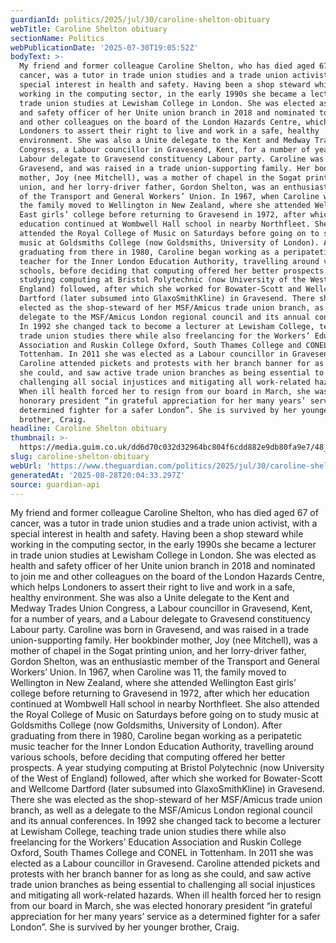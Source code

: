 ```yaml
---
guardianId: politics/2025/jul/30/caroline-shelton-obituary
webTitle: Caroline Shelton obituary
sectionName: Politics
webPublicationDate: '2025-07-30T19:05:52Z'
bodyText: >-
  My friend and former colleague Caroline Shelton, who has died aged 67 of
  cancer, was a tutor in trade union studies and a trade union activist, with a
  special interest in health and safety. Having been a shop steward while
  working in the computing sector, in the early 1990s she became a lecturer in
  trade union studies at Lewisham College in London. She was elected as health
  and safety officer of her Unite union branch in 2018 and nominated to join me
  and other colleagues on the board of the London Hazards Centre, which helps
  Londoners to assert their right to live and work in a safe, healthy
  environment. She was also a Unite delegate to the Kent and Medway Trades Union
  Congress, a Labour councillor in Gravesend, Kent, for a number of years, and a
  Labour delegate to Gravesend constituency Labour party. Caroline was born in
  Gravesend, and was raised in a trade union-supporting family. Her bookbinder
  mother, Joy (nee Mitchell), was a mother of chapel in the Sogat printing
  union, and her lorry-driver father, Gordon Shelton, was an enthusiastic member
  of the Transport and General Workers’ Union. In 1967, when Caroline was 11,
  the family moved to Wellington in New Zealand, where she attended Wellington
  East girls’ college before returning to Gravesend in 1972, after which her
  education continued at Wombwell Hall school in nearby Northfleet. She also
  attended the Royal College of Music on Saturdays before going on to study
  music at Goldsmiths College (now Goldsmiths, University of London). After
  graduating from there in 1980, Caroline began working as a peripatetic music
  teacher for the Inner London Education Authority, travelling around various
  schools, before deciding that computing offered her better prospects. A year
  studying computing at Bristol Polytechnic (now University of the West of
  England) followed, after which she worked for Bowater-Scott and Wellcome
  Dartford (later subsumed into GlaxoSmithKline) in Gravesend. There she was
  elected as the shop-steward of her MSF/Amicus trade union branch, as well as a
  delegate to the MSF/Amicus London regional council and its annual conferences.
  In 1992 she changed tack to become a lecturer at Lewisham College, teaching
  trade union studies there while also freelancing for the Workers’ Education
  Association and Ruskin College Oxford, South Thames College and CONEL in
  Tottenham. In 2011 she was elected as a Labour councillor in Gravesend.
  Caroline attended pickets and protests with her branch banner for as long as
  she could, and saw active trade union branches as being essential to
  challenging all social injustices and mitigating all work-related hazards.
  When ill health forced her to resign from our board in March, she was elected
  honorary president “in grateful appreciation for her many years’ service as a
  determined fighter for a safer London”. She is survived by her younger
  brother, Craig.
headline: Caroline Shelton obituary
thumbnail: >-
  https://media.guim.co.uk/dd6d70c032d32964bc804f6cdd882e9db80fa9e7/48_0_1440_1152/500.jpg
slug: caroline-shelton-obituary
webUrl: 'https://www.theguardian.com/politics/2025/jul/30/caroline-shelton-obituary'
generatedAt: '2025-08-28T20:04:33.297Z'
source: guardian-api
---
```

My friend and former colleague Caroline Shelton, who has died aged 67 of cancer, was a tutor in trade union studies and a trade union activist, with a special interest in health and safety. Having been a shop steward while working in the computing sector, in the early 1990s she became a lecturer in trade union studies at Lewisham College in London. She was elected as health and safety officer of her Unite union branch in 2018 and nominated to join me and other colleagues on the board of the London Hazards Centre, which helps Londoners to assert their right to live and work in a safe, healthy environment. She was also a Unite delegate to the Kent and Medway Trades Union Congress, a Labour councillor in Gravesend, Kent, for a number of years, and a Labour delegate to Gravesend constituency Labour party. Caroline was born in Gravesend, and was raised in a trade union-supporting family. Her bookbinder mother, Joy (nee Mitchell), was a mother of chapel in the Sogat printing union, and her lorry-driver father, Gordon Shelton, was an enthusiastic member of the Transport and General Workers’ Union. In 1967, when Caroline was 11, the family moved to Wellington in New Zealand, where she attended Wellington East girls’ college before returning to Gravesend in 1972, after which her education continued at Wombwell Hall school in nearby Northfleet. She also attended the Royal College of Music on Saturdays before going on to study music at Goldsmiths College (now Goldsmiths, University of London). After graduating from there in 1980, Caroline began working as a peripatetic music teacher for the Inner London Education Authority, travelling around various schools, before deciding that computing offered her better prospects. A year studying computing at Bristol Polytechnic (now University of the West of England) followed, after which she worked for Bowater-Scott and Wellcome Dartford (later subsumed into GlaxoSmithKline) in Gravesend. There she was elected as the shop-steward of her MSF/Amicus trade union branch, as well as a delegate to the MSF/Amicus London regional council and its annual conferences. In 1992 she changed tack to become a lecturer at Lewisham College, teaching trade union studies there while also freelancing for the Workers’ Education Association and Ruskin College Oxford, South Thames College and CONEL in Tottenham. In 2011 she was elected as a Labour councillor in Gravesend. Caroline attended pickets and protests with her branch banner for as long as she could, and saw active trade union branches as being essential to challenging all social injustices and mitigating all work-related hazards. When ill health forced her to resign from our board in March, she was elected honorary president “in grateful appreciation for her many years’ service as a determined fighter for a safer London”. She is survived by her younger brother, Craig.
